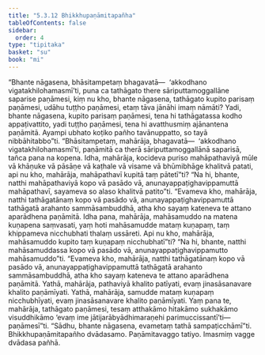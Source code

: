 ```yaml
---
title: "5.3.12 Bhikkhupaṇāmitapañha"
tableOfContents: false
sidebar:
  order: 4
type: "tipitaka"
basket: "su"
book: "mi"
---
```



<DynamicBreadcrumb />

<Division number="149" book="mi" bookNo="28">

<Paragraph number="847" book="mi">
“Bhante nāgasena, bhāsitampetaṃ bhagavatā—  ‘akkodhano vigatakhilohamasmī’ti, puna ca tathāgato there sāriputtamoggallāne saparise paṇāmesi, kiṃ nu kho, bhante nāgasena, tathāgato kupito parisaṃ paṇāmesi, udāhu tuṭṭho paṇāmesi, etaṃ tāva jānāhi imaṃ nāmāti? Yadi, bhante nāgasena, kupito parisaṃ paṇāmesi, tena hi tathāgatassa kodho appaṭivattito, yadi tuṭṭho paṇāmesi, tena hi avatthusmiṃ ajānantena paṇāmitā. Ayampi ubhato koṭiko pañho tavānuppatto, so tayā nibbāhitabbo”ti.
</Paragraph>

<Paragraph number="848" book="mi">
“Bhāsitampetaṃ, mahārāja, bhagavatā—  ‘akkodhano vigatakhilohamasmī’ti, paṇāmitā ca therā sāriputtamoggallānā saparisā, tañca pana na kopena. Idha, mahārāja, kocideva puriso mahāpathaviyā mūle vā khāṇuke vā pāsāṇe vā kaṭhale vā visame vā bhūmibhāge khalitvā patati, api nu kho, mahārāja, mahāpathavī kupitā taṃ pātetī”ti? “Na hi, bhante, natthi mahāpathaviyā kopo vā pasādo vā, anunayappaṭighavippamuttā mahāpathavī, sayameva so alaso khalitvā patito”ti. “Evameva kho, mahārāja, natthi tathāgatānaṃ kopo vā pasādo vā, anunayappaṭighavippamuttā tathāgatā arahanto sammāsambuddhā, atha kho sayaṃ kateneva te attano aparādhena paṇāmitā.
</Paragraph>

<Paragraph number="849" book="mi">
Idha pana, mahārāja, mahāsamuddo na matena kuṇapena saṃvasati, yaṃ hoti mahāsamudde mataṃ kuṇapaṃ, taṃ khippameva nicchubhati thalaṃ ussāreti. Api nu kho, mahārāja, mahāsamuddo kupito taṃ kuṇapaṃ nicchubhatī”ti? “Na hi, bhante, natthi mahāsamuddassa kopo vā pasādo vā, anunayappaṭighavippamutto mahāsamuddo”ti. “Evameva kho, mahārāja, natthi tathāgatānaṃ kopo vā pasādo vā, anunayappaṭighavippamuttā tathāgatā arahanto sammāsambuddhā, atha kho sayaṃ kateneva te attano aparādhena paṇāmitā.
</Paragraph>

<Paragraph number="850" book="mi">
Yathā, mahārāja, pathaviyā khalito patīyati, evaṃ jinasāsanavare khalito paṇāmīyati. Yathā, mahārāja, samudde mataṃ kuṇapaṃ nicchubhīyati, evaṃ jinasāsanavare khalito paṇāmīyati. Yaṃ pana te, mahārāja, tathāgato paṇāmesi, tesaṃ atthakāmo hitakāmo sukhakāmo visuddhikāmo ‘evaṃ ime jātijarābyādhimaraṇehi parimuccissantī’ti—  paṇāmesī”ti. “Sādhu, bhante nāgasena, evametaṃ tathā sampaṭicchāmī”ti.

</Paragraph>
</Division>

<Paragraph number="851" type="center" book="mi">
Bhikkhupaṇāmitapañho dvādasamo.



</Paragraph>

<Paragraph number="852" type="center" book="mi">
Paṇāmitavaggo tatiyo.



</Paragraph>

<Paragraph number="853" type="center" book="mi">
Imasmiṃ vagge dvādasa pañhā.
</Paragraph>